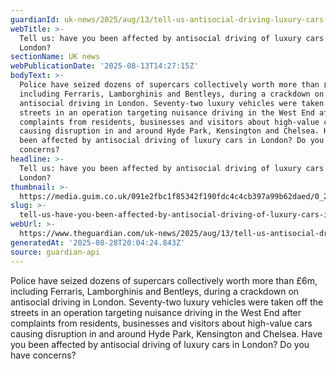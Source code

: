 ```yaml
---
guardianId: uk-news/2025/aug/13/tell-us-antisocial-driving-luxury-cars-west-london
webTitle: >-
  Tell us: have you been affected by antisocial driving of luxury cars in west
  London?
sectionName: UK news
webPublicationDate: '2025-08-13T14:27:15Z'
bodyText: >-
  Police have seized dozens of supercars collectively worth more than £6m,
  including Ferraris, Lamborghinis and Bentleys, during a crackdown on
  antisocial driving in London. Seventy-two luxury vehicles were taken off the
  streets in an operation targeting nuisance driving in the West End after
  complaints from residents, businesses and visitors about high-value cars
  causing disruption in and around Hyde Park, Kensington and Chelsea. Have you
  been affected by antisocial driving of luxury cars in London? Do you have
  concerns?
headline: >-
  Tell us: have you been affected by antisocial driving of luxury cars in west
  London?
thumbnail: >-
  https://media.guim.co.uk/091e2fbc1f85342f190fdc4c4cb397a99b62daed/0_205_768_614/500.jpg
slug: >-
  tell-us-have-you-been-affected-by-antisocial-driving-of-luxury-cars-in-west-london
webUrl: >-
  https://www.theguardian.com/uk-news/2025/aug/13/tell-us-antisocial-driving-luxury-cars-west-london
generatedAt: '2025-08-28T20:04:24.843Z'
source: guardian-api
---
```

Police have seized dozens of supercars collectively worth more than £6m, including Ferraris, Lamborghinis and Bentleys, during a crackdown on antisocial driving in London. Seventy-two luxury vehicles were taken off the streets in an operation targeting nuisance driving in the West End after complaints from residents, businesses and visitors about high-value cars causing disruption in and around Hyde Park, Kensington and Chelsea. Have you been affected by antisocial driving of luxury cars in London? Do you have concerns?
